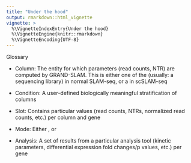 ```yaml
---
title: "Under the hood"
output: rmarkdown::html_vignette
vignette: >
  %\VignetteIndexEntry{Under the hood}
  %\VignetteEngine{knitr::rmarkdown}
  %\VignetteEncoding{UTF-8}
---
```


Glossary

  - Column: The entity for which parameters (read counts, NTR) are computed by GRAND-SLAM. This is either one of the \emph{samples} (usually: a sequencing library) in normal SLAM-seq, or a \emph{cell} in scSLAM-seq
  - Condition: A user-defined biologically meaningful stratification of columns 
  
  - Slot: Contains particular values (read counts, NTRs, normalized read counts, etc.) per column and gene
  - Mode: Either \emph{total}, \emph{new} or \emph{old}
  - Analysis: A set of results from a particular analysis tool (kinetic parameters, differential expression fold changes/p values, etc.) per gene
